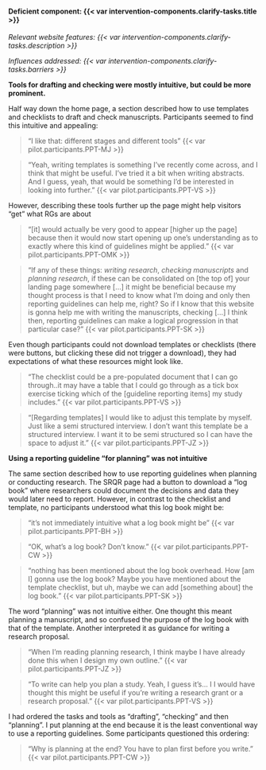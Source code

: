 #### Deficient component: {{< var intervention-components.clarify-tasks.title >}}

_Relevant website features: {{< var intervention-components.clarify-tasks.description >}}_

_Influences addressed: {{< var intervention-components.clarify-tasks.barriers >}}_

**Tools for drafting and checking were mostly intuitive, but could be more prominent.**

Half way down the home page, a section described how to use templates and checklists to draft and check manuscripts. Participants seemed to find this intuitive and appealing:

> "I like that: different stages and different tools" {{< var pilot.participants.PPT-MJ >}}

> "Yeah, writing templates is something I've recently come across, and I think that might be useful. I've tried it a bit when writing abstracts. And I guess, yeah, that would be something I'd be interested in looking into further." {{< var pilot.participants.PPT-VS >}}

However, describing these tools further up the page might help visitors "get" what RGs are about

> "[it] would actually be very good to appear [higher up the page] because then it would now start opening up one's understanding as to exactly where this kind of guidelines might be applied." {{< var pilot.participants.PPT-OMK >}}

> "If any of these things: *writing research*, *checking manuscripts* and *planning research*, if these can be consolidated on [the top of] your landing page somewhere [...] it might be beneficial because my thought process is that I need to know what I'm doing and only then reporting guidelines can help me, right? So if I know that this website is gonna help me with writing the manuscripts, checking [...] I think then, reporting guidelines can make a logical progression in that particular case?" {{< var pilot.participants.PPT-SK >}}

Even though participants could not download templates or checklists (there were buttons, but clicking these did not trigger a download), they had expectations of what these resources might look like.

> "The checklist could be a pre-populated document that I can go through..it may have a table that I could go through as a tick box exercise ticking which of the \[guideline reporting items\] my study includes." {{< var pilot.participants.PPT-VS >}}

> "[Regarding templates] I would like to adjust this template by myself. Just like a semi structured interview. I don't want this template be a structured interview. I want it to be semi structured so I can have the space to adjust it." {{< var pilot.participants.PPT-JZ >}}

**Using a reporting guideline "for planning" was not intuitive**

The same section described how to use reporting guidelines when planning or conducting research. The SRQR page had a button to download a "log book" where researchers could document the decisions and data they would later need to report. However,  in contrast to the checklist and template, no participants understood what this log book might be:

> "it's not immediately intuitive what a log book might be" {{< var pilot.participants.PPT-BH >}}

> "OK, what's a log book? Don't know." {{< var pilot.participants.PPT-CW >}}

> "nothing has been mentioned about the log book overhead. How [am I] gonna use the log book? Maybe you have mentioned about the template checklist, but uh, maybe we can add [something about] the log book." {{< var pilot.participants.PPT-SK >}}

The word "planning" was not intuitive either. One thought this meant planning a manuscript, and so confused the purpose of the log book with that of the template. Another interpreted it as guidance for writing a research proposal.

> "When I'm reading planning research, I think maybe I have already done this when I design my own outline." {{< var pilot.participants.PPT-JZ >}}

> "To write can help you plan a study. Yeah, I guess it's... I I would have thought this might be useful if you're writing a research grant or a research proposal." {{< var pilot.participants.PPT-VS >}}

I had ordered the tasks and tools as "drafting", "checking" and then "planning". I put planning at the end because it is the least conventional way to use a reporting guidelines. Some participants questioned this ordering:

> "Why is planning at the end? You have to plan first before you write." {{< var pilot.participants.PPT-CW >}}
